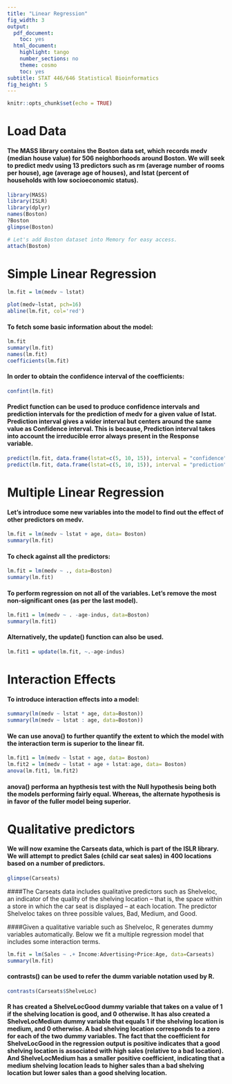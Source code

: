 ```yaml
---
title: "Linear Regression"
fig_width: 3
output:
  pdf_document:
    toc: yes
  html_document:
    highlight: tango
    number_sections: no
    theme: cosmo
    toc: yes
subtitle: STAT 446/646 Statistical Bioinformatics
fig_height: 5
---
```


```r
knitr::opts_chunk$set(echo = TRUE)
```

# Load Data

#### The MASS library contains the Boston data set, which records medv (median house value) for 506 neighborhoods around Boston. We will seek to predict medv using 13 predictors such as rm (average number of rooms per house), age (average age of houses), and lstat (percent of households with low socioeconomic status).

```r
library(MASS)
library(ISLR)
library(dplyr)
names(Boston)
?Boston
glimpse(Boston)

# Let's add Boston dataset into Memory for easy access.
attach(Boston)
```

# Simple Linear Regression
```r
lm.fit = lm(medv ~ lstat)

plot(medv~lstat, pch=16)
abline(lm.fit, col='red')
```

#### To fetch some basic information about the model:
```r
lm.fit
summary(lm.fit)
names(lm.fit)
coefficients(lm.fit)
```

#### In order to obtain the confidence interval of the coefficients:

```r
confint(lm.fit)
```

#### Predict function can be used to produce confidence intervals and prediction intervals for the prediction of medv for a given value of lstat. Prediction interval gives a wider interval but centers around the same value as Confidence interval. This is because, Prediction interval takes into account the irreducible error always present in the Response variable.

```r
predict(lm.fit, data.frame(lstat=c(5, 10, 15)), interval = "confidence")
predict(lm.fit, data.frame(lstat=c(5, 10, 15)), interval = "prediction")

```


# Multiple Linear Regression

#### Let's introduce some new variables into the model to find out the effect of other predictors on medv.

```r
lm.fit = lm(medv ~ lstat + age, data= Boston)
summary(lm.fit)

```

#### To check against all the predictors:

```r
lm.fit = lm(medv ~ ., data=Boston)
summary(lm.fit)

```

#### To perform regression on not all of the variables. Let's remove the most non-significant ones (as per the last model).

```r
lm.fit1 = lm(medv ~ . -age-indus, data=Boston)
summary(lm.fit1)
```


#### Alternatively, the update() function can also be used.

```r
lm.fit1 = update(lm.fit, ~.-age-indus)
```



# Interaction Effects

#### To introduce interaction effects into a model:

```r
summary(lm(medv ~ lstat * age, data=Boston))
summary(lm(medv ~ lstat : age, data=Boston))
```


#### We can use anova() to further quantify the extent to which the model with the interaction term is superior to the linear fit.
```r
lm.fit1 = lm(medv ~ lstat + age, data= Boston)
lm.fit2 = lm(medv ~ lstat + age + lstat:age, data= Boston)
anova(lm.fit1, lm.fit2)
```

#### anova() performa an hypthesis test with the Null hypothesis being both the models performing fairly equal. Whereas, the alternate hypothesis is in favor of the fuller model being superior.

# Qualitative predictors

#### We will now examine the Carseats data, which is part of the ISLR library. We will attempt to predict Sales (child car seat sales) in 400 locations based on a number of predictors.

```r
glimpse(Carseats)
```

####The Carseats data includes qualitative predictors such as Shelveloc, an indicator of the quality of the shelving location -- that is, the space within a store in which the car seat is displayed -- at each location. The predictor Shelveloc takes on three possible values, Bad, Medium, and Good.

####Given a qualitative variable such as Shelveloc, R generates dummy variables automatically. Below we fit a multiple regression model that includes some interaction terms.

```r
lm.fit = lm(Sales ~ .+ Income:Advertising+Price:Age, data=Carseats)
summary(lm.fit)
```

#### contrasts() can be used to refer the dumm variable notation used by R.

```r
contrasts(Carseats$ShelveLoc)
```
#### R has created a ShelveLocGood dummy variable that takes on a value of 1 if the shelving location is good, and 0 otherwise. It has also created a ShelveLocMedium dummy variable that equals 1 if the shelving location is medium, and 0 otherwise. A bad shelving location corresponds to a zero for each of the two dummy variables. The fact that the coefficient for ShelveLocGood in the regression output is positive indicates that a good shelving location is associated with high sales (relative to a bad location). And ShelveLocMedium has a smaller positive coefficient, indicating that a medium shelving location leads to higher sales than a bad shelving location but lower sales than a good shelving location.
